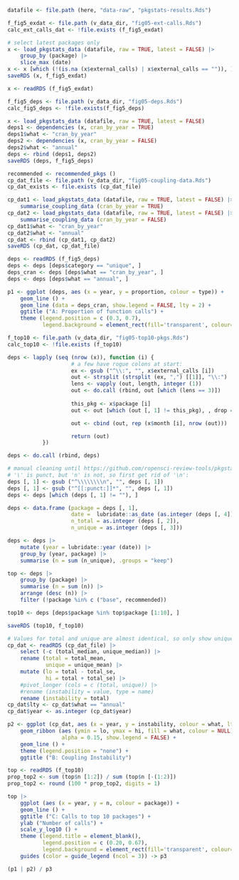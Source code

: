 
```r
datafile <- file.path (here, "data-raw", "pkgstats-results.Rds")
```

```r
f_fig5_exdat <- file.path (v_data_dir, "fig05-ext-calls.Rds")
calc_ext_calls_dat <- !file.exists (f_fig5_exdat)
```

```r
# select latest packages only
x <- load_pkgstats_data (datafile, raw = TRUE, latest = FALSE) |>
    group_by (package) |>
    slice_max (date)
x <- x [which (!(is.na (x$external_calls) | x$external_calls == "")), ]
saveRDS (x, f_fig5_exdat)
```

```r
x <- readRDS (f_fig5_exdat)
```
```r
f_fig5_deps <- file.path (v_data_dir, "fig05-deps.Rds")
calc_fig5_deps <- !file.exists(f_fig5_deps)
```

```r
x <- load_pkgstats_data (datafile, raw = TRUE, latest = FALSE)
deps1 <- dependencies (x, cran_by_year = TRUE)
deps1$what <- "cran_by_year"
deps2 <- dependencies (x, cran_by_year = FALSE)
deps2$what <- "annual"
deps <- rbind (deps1, deps2)
saveRDS (deps, f_fig5_deps)
```
```r
recommended <- recommended_pkgs ()
cp_dat_file <- file.path (v_data_dir, "fig05-coupling-data.Rds")
cp_dat_exists <- file.exists (cp_dat_file)
```

```r
cp_dat1 <- load_pkgstats_data (datafile, raw = TRUE, latest = FALSE) |>
    summarise_coupling_data (cran_by_year = TRUE)
cp_dat2 <- load_pkgstats_data (datafile, raw = TRUE, latest = FALSE) |>
    summarise_coupling_data (cran_by_year = FALSE)
cp_dat1$what <- "cran_by_year"
cp_dat2$what <- "annual"
cp_dat <- rbind (cp_dat1, cp_dat2)
saveRDS (cp_dat, cp_dat_file)
```



```r
deps <- readRDS (f_fig5_deps)
deps <- deps [deps$category == "unique", ]
deps_cran <- deps [deps$what == "cran_by_year", ]
deps <- deps [deps$what == "annual", ]

p1 <- ggplot (deps, aes (x = year, y = proportion, colour = type)) +
    geom_line () +
    geom_line (data = deps_cran, show.legend = FALSE, lty = 2) +
    ggtitle ("A: Proportion of function calls") +
    theme (legend.position = c (0.3, 0.7),
           legend.background = element_rect(fill='transparent', colour='transparent'))
```

```r
f_top10 <- file.path (v_data_dir, "fig05-top10-pkgs.Rds")
calc_top10 <- !file.exists (f_top10)
```


```r
deps <- lapply (seq (nrow (x)), function (i) {
                    # a few have rogue colons at start:
                    ex <- gsub ("^\\:", "", x$external_calls [i])
                    out <- strsplit (strsplit (ex, ",") [[1]], "\\:")
                    lens <- vapply (out, length, integer (1))
                    out <- do.call (rbind, out [which (lens == 3)])
                    
                    this_pkg <- x$package [i]
                    out <- out [which (out [, 1] != this_pkg), , drop = FALSE]

                    out <- cbind (out, rep (x$month [i], nrow (out)))

                    return (out)
           })

deps <- do.call (rbind, deps)

# manual cleaning until https://github.com/ropensci-review-tools/pkgstats/issues/33
# '\' is punct, but 'n' is not, so first get rid of '\n':
deps [, 1] <- gsub ("^\\\\\\\\n", "", deps [, 1])
deps [, 1] <- gsub ("^[[:punct:]]*", "", deps [, 1])
deps <- deps [which (deps [, 1] != ""), ]

deps <- data.frame (package = deps [, 1],
                    date =  lubridate::as_date (as.integer (deps [, 4])),
                    n_total = as.integer (deps [, 2]),
                    n_unique = as.integer (deps [, 3]))

deps <- deps |>
    mutate (year = lubridate::year (date)) |>
    group_by (year, package) |>
    summarise (n = sum (n_unique), .groups = "keep")

top <- deps |>
    group_by (package) |>
    summarise (n = sum (n)) |>
    arrange (desc (n)) |>
    filter (!package %in% c ("base", recommended))

top10 <- deps [deps$package %in% top$package [1:10], ]

saveRDS (top10, f_top10)
```

```r
# Values for total and unique are almost identical, so only show unique
cp_dat <- readRDS (cp_dat_file) |>
    select (-c (total_median, unique_median)) |>
    rename (total = total_mean,
            unique = unique_mean) |>
    mutate (lo = total - total_se,
            hi = total + total_se) |>
    #pivot_longer (cols = c (total, unique)) |>
    #rename (instability = value, type = name)
    rename (instability = total)
cp_dat$lty <- cp_dat$what == "annual"
cp_dat$year <- as.integer (cp_dat$year)

p2 <- ggplot (cp_dat, aes (x = year, y = instability, colour = what, lty = lty)) +
    geom_ribbon (aes (ymin = lo, ymax = hi, fill = what, colour = NULL),
                 alpha = 0.15, show.legend = FALSE) +
    geom_line () +
    theme (legend.position = "none") +
    ggtitle ("B: Coupling Instability")
```

```r
top <- readRDS (f_top10)
prop_top2 <- sum (top$n [1:2]) / sum (top$n [-(1:2)])
prop_top2 <- round (100 * prop_top2, digits = 1)

top |>
    ggplot (aes (x = year, y = n, colour = package)) +
    geom_line () +
    ggtitle ("C: Calls to top 10 packages") +
    ylab ("Number of calls") +
    scale_y_log10 () +
    theme (legend.title = element_blank(),
           legend.position = c (0.20, 0.67),
           legend.background = element_rect(fill='transparent', colour='transparent')) +
    guides (color = guide_legend (ncol = 3)) -> p3
```

```r
(p1 | p2) / p3
```
